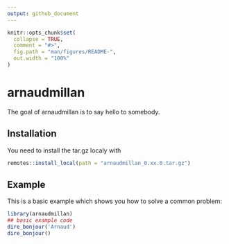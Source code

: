 ```yaml
---
output: github_document
---
```


<!-- README.md is generated from README.Rmd. Please edit that file -->

```r
knitr::opts_chunk$set(
  collapse = TRUE,
  comment = "#>",
  fig.path = "man/figures/README-",
  out.width = "100%"
)
```

# arnaudmillan

<!-- badges: start -->
<!-- badges: end -->

The goal of arnaudmillan is to say hello to somebody.

## Installation

You need to install the tar.gz localy with

``` r
remotes::install_local(path = "arnaudmillan_0.xx.0.tar.gz")
```

## Example

This is a basic example which shows you how to solve a common problem:

```r
library(arnaudmillan)
## basic example code
dire_bonjour('Arnaud')
dire_bonjour()

```

